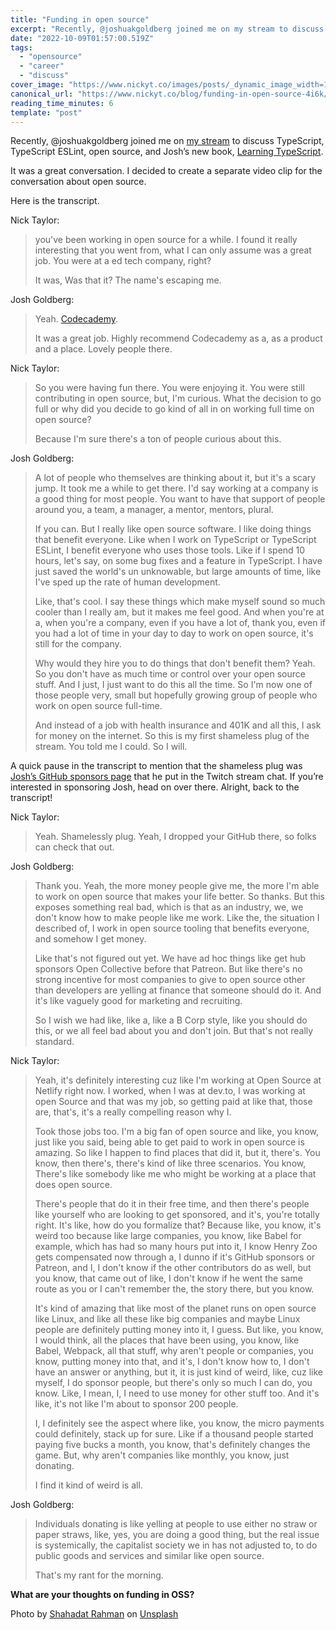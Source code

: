 ```yaml
---
title: "Funding in open source"
excerpt: "Recently, @joshuakgoldberg joined me on my stream to discuss TypeScript, TypeScript ESLint, open..."
date: "2022-10-09T01:57:00.519Z"
tags:
  - "opensource"
  - "career"
  - "discuss"
cover_image: "https://www.nickyt.co/images/posts/_dynamic_image_width=1000,height=420,fit=cover,gravity=auto,format=auto_https%3A%2F%2Fdev-to-uploads.s3.amazonaws.com%2Fuploads%2Farticles%2F80fbckbd7x40jzcwqlbf.jpg"
canonical_url: "https://www.nickyt.co/blog/funding-in-open-source-4i6k/"
reading_time_minutes: 6
template: "post"
---
```



Recently, @joshuakgoldberg joined me on [my stream](https://livecoding.ca) to discuss TypeScript, TypeScript ESLint, open source, and Josh’s new book, [Learning TypeScript](https://www.learningtypescript.com).

It was a great conversation. I decided to create a separate video clip for the conversation about open source.

<Embed url="https://youtu.be/hu1P4FA87mQ" />

Here is the transcript.

Nick Taylor:

<blockquote>
<p>you've been working in open source for a while. I found it really interesting that you went from, what I can only assume was a great job. You were at a ed tech company, right?</p>

<p>It was, Was that it? The name's escaping me.</p>
</blockquote>

Josh Goldberg:

<blockquote>
<p>Yeah. <a href="https://www.codecademy.com/">Codecademy</a>.</p>

<p>It was a great job. Highly recommend Codecademy as a, as a product and a place. Lovely people there.
</p>
</blockquote>

Nick Taylor:

<blockquote>
<p>So you were having fun there. You were enjoying it. You were still contributing in open source, but, I'm curious. What the decision to go full or why did you decide to go kind of all in on working full time on open source?</p>

<p>Because I'm sure there's a ton of people curious about this.</p>
</blockquote>

Josh Goldberg:

<blockquote>
<p>A lot of people who themselves are thinking about it, but it's a scary jump. It took me a while to get there. I'd say working at a company is a good thing for most people. You want to have that support of people around you, a team, a manager, a mentor, mentors, plural.</p>

<p>If you can. But I really like open source software. I like doing things that benefit everyone. Like when I work on TypeScript or TypeScript ESLint, I benefit everyone who uses those tools. Like if I spend 10 hours, let's say, on some bug fixes and a feature in TypeScript. I have just saved the world's un unknowable, but large amounts of time, like I've sped up the rate of human development.</p>

<p>Like, that's cool. I say these things which make myself sound so much cooler than I really am, but it makes me feel good. And when you're at a, when you're a company, even if you have a lot of, thank you, even if you had a lot of time in your day to day to work on open source, it's still for the company.</p>

<p>Why would they hire you to do things that don't benefit them? Yeah. So you don't have as much time or control over your open source stuff. And I just, I just want to do this all the time. So I'm now one of those people very, small but hopefully growing group of people who work on open source full-time.</p>

<p>And instead of a job with health insurance and 401K and all this, I ask for money on the internet. So this is my first shameless plug of the stream. You told me I could. So I will.</p>
</blockquote>

A quick pause in the transcript to mention that the shameless plug was [Josh’s GitHub sponsors page](https://github.com/sponsors/JoshuaKGoldberg) that he put in the Twitch stream chat. If you’re interested in sponsoring Josh, head on over there. Alright, back to the transcript!

Nick Taylor:

<blockquote>
<p>Yeah. Shamelessly plug. Yeah, I dropped your GitHub there, so folks can check that out.</p></blockquote>

Josh Goldberg:

<blockquote>
<p>Thank you. Yeah, the more money people give me, the more I'm able to work on open source that makes your life better. So thanks. But this exposes something real bad, which is that as an industry, we, we don't know how to make people like me work. Like the, the situation I described of, I work in open source tooling that benefits everyone, and somehow I get money.</p>

<p>Like that's not figured out yet. We have ad hoc things like get hub sponsors Open Collective before that Patreon. But like there's no strong incentive for most companies to give to open source other than developers are yelling at finance that someone should do it. And it's like vaguely good for marketing and recruiting.</p>

<p>So I wish we had like, like a, like a B Corp style, like you should do this, or we all feel bad about you and don't join. But that's not really standard.
</p>
</blockquote>

Nick Taylor:

<blockquote>
<p>Yeah, it's definitely interesting cuz like I'm working at Open Source at Netlify right now. I worked, when I was at dev.to, I was working at open Source and that was my job, so getting paid at like that, those are, that's, it's a really compelling reason why I.</p>

<p>Took those jobs too. I'm a big fan of open source and like, you know, just like you said, being able to get paid to work in open source is amazing. So like I happen to find places that did it, but it, there's. You know, then there's, there's kind of like three scenarios. You know, There's like somebody like me who might be working at a place that does open source.</p>

<p>There's people that do it in their free time, and then there's people like yourself who are looking to get sponsored, and it's, you're totally right. It's like, how do you formalize that? Because like, you know, it's weird too because like large companies, you know, like Babel for example, which has had so many hours put into it, I know Henry Zoo gets compensated now through a, I dunno if it's GitHub sponsors or Patreon, and I, I don't know if the other contributors do as well, but you know, that came out of like, I don't know if he went the same route as you or I can't remember the, the story there, but you know.</p>

<p>It's kind of amazing that like most of the planet runs on open source like Linux, and like all these like big companies and maybe Linux people are definitely putting money into it, I guess. But like, you know, I would think, all the places that have been using, you know, like Babel, Webpack, all that stuff, why aren't people or companies, you know, putting money into that, and it's, I don't know how to, I don't have an answer or anything, but it, it is just kind of weird, like, cuz like myself, I do sponsor people, but there's only so much I can do, you know. Like, I mean, I, I need to use money for other stuff too. And it's like, it's not like I'm about to sponsor 200 people.</p>

<p>I, I definitely see the aspect where like, you know, the micro payments could definitely, stack up for sure. Like if a thousand people started paying five bucks a month, you know, that's definitely changes the game. But, why aren't companies like monthly, you know, just donating.</p>

<p>I find it kind of weird is all.</p>
</blockquote>

Josh Goldberg:

<blockquote>
<p>Individuals donating is like yelling at people to use either no straw or paper straws, like, yes, you are doing a good thing, but the real issue is systemically, the capitalist society we in has not adjusted to, to do public goods and services and similar like open source.</p>

<p>That's my rant for the morning.</p>
</blockquote>

**What are your thoughts on funding in OSS?**

Photo by <a href="https://unsplash.com/@hishahadat?utm_source=unsplash&utm_medium=referral&utm_content=creditCopyText">Shahadat Rahman</a> on <a href="https://unsplash.com/s/photos/open-source?utm_source=unsplash&utm_medium=referral&utm_content=creditCopyText">Unsplash</a>
